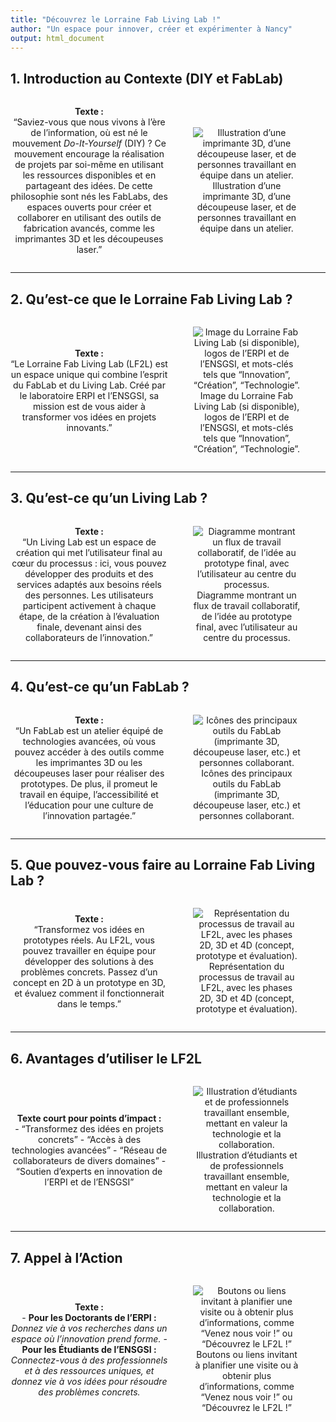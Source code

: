 ```yaml
---
title: "Découvrez le Lorraine Fab Living Lab !"
author: "Un espace pour innover, créer et expérimenter à Nancy"
output: html_document
---
```


## 1. Introduction au Contexte (DIY et FabLab)

<div style="display: flex; align-items: center;">

<div style="flex: 1; text-align: center;">
**Texte :**  
"Saviez-vous que nous vivons à l’ère de l’information, où est né le mouvement *Do-It-Yourself* (DIY) ? Ce mouvement encourage la réalisation de projets par soi-même en utilisant les ressources disponibles et en partageant des idées. De cette philosophie sont nés les FabLabs, des espaces ouverts pour créer et collaborer en utilisant des outils de fabrication avancés, comme les imprimantes 3D et les découpeuses laser."
</div>

<div style="flex: 1; text-align: center;">
![Illustration d’une imprimante 3D, d’une découpeuse laser, et de personnes travaillant en équipe dans un atelier.](..\Foto.png)
</div>

</div>

---

## 2. Qu'est-ce que le Lorraine Fab Living Lab ?

<div style="display: flex; align-items: center;">

<div style="flex: 1; text-align: center;">
**Texte :**  
"Le Lorraine Fab Living Lab (LF2L) est un espace unique qui combine l’esprit du FabLab et du Living Lab. Créé par le laboratoire ERPI et l'ENSGSI, sa mission est de vous aider à transformer vos idées en projets innovants."
</div>

<div style="flex: 1; text-align: center;">
![Image du Lorraine Fab Living Lab (si disponible), logos de l'ERPI et de l'ENSGSI, et mots-clés tels que "Innovation", "Création", "Technologie".](image2.png)
</div>

</div>

---

## 3. Qu'est-ce qu'un Living Lab ?

<div style="display: flex; align-items: center;">

<div style="flex: 1; text-align: center;">
**Texte :**  
"Un Living Lab est un espace de création qui met l’utilisateur final au cœur du processus : ici, vous pouvez développer des produits et des services adaptés aux besoins réels des personnes. Les utilisateurs participent activement à chaque étape, de la création à l’évaluation finale, devenant ainsi des collaborateurs de l'innovation."
</div>

<div style="flex: 1; text-align: center;">
![Diagramme montrant un flux de travail collaboratif, de l’idée au prototype final, avec l’utilisateur au centre du processus.](image3.png)
</div>

</div>

---

## 4. Qu'est-ce qu'un FabLab ?

<div style="display: flex; align-items: center;">

<div style="flex: 1; text-align: center;">
**Texte :**  
"Un FabLab est un atelier équipé de technologies avancées, où vous pouvez accéder à des outils comme les imprimantes 3D ou les découpeuses laser pour réaliser des prototypes. De plus, il promeut le travail en équipe, l’accessibilité et l’éducation pour une culture de l'innovation partagée."
</div>

<div style="flex: 1; text-align: center;">
![Icônes des principaux outils du FabLab (imprimante 3D, découpeuse laser, etc.) et personnes collaborant.](image4.png)
</div>

</div>

---

## 5. Que pouvez-vous faire au Lorraine Fab Living Lab ?

<div style="display: flex; align-items: center;">

<div style="flex: 1; text-align: center;">
**Texte :**  
"Transformez vos idées en prototypes réels. Au LF2L, vous pouvez travailler en équipe pour développer des solutions à des problèmes concrets. Passez d’un concept en 2D à un prototype en 3D, et évaluez comment il fonctionnerait dans le temps."
</div>

<div style="flex: 1; text-align: center;">
![Représentation du processus de travail au LF2L, avec les phases 2D, 3D et 4D (concept, prototype et évaluation).](image5.png)
</div>

</div>

---

## 6. Avantages d’utiliser le LF2L

<div style="display: flex; align-items: center;">

<div style="flex: 1; text-align: center;">
**Texte court pour points d'impact :**  
- "Transformez des idées en projets concrets"
- "Accès à des technologies avancées"
- "Réseau de collaborateurs de divers domaines"
- "Soutien d'experts en innovation de l'ERPI et de l'ENSGSI"
</div>

<div style="flex: 1; text-align: center;">
![Illustration d’étudiants et de professionnels travaillant ensemble, mettant en valeur la technologie et la collaboration.](image6.png)
</div>

</div>

---

## 7. Appel à l’Action

<div style="display: flex; align-items: center;">

<div style="flex: 1; text-align: center;">
**Texte :**  
- **Pour les Doctorants de l’ERPI :** *Donnez vie à vos recherches dans un espace où l’innovation prend forme.*
- **Pour les Étudiants de l’ENSGSI :** *Connectez-vous à des professionnels et à des ressources uniques, et donnez vie à vos idées pour résoudre des problèmes concrets.*
</div>

<div style="flex: 1; text-align: center;">
![Boutons ou liens invitant à planifier une visite ou à obtenir plus d’informations, comme "Venez nous voir !" ou "Découvrez le LF2L !"](image7.png)
</div>

</div>

